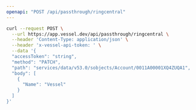 ```yaml
---
openapi: "POST /api/passthrough/ringcentral"
---
```


<RequestExample>

```bash Request
curl --request POST \
  --url https://app.vessel.dev/api/passthrough/ringcentral \
  --header 'Content-Type: application/json' \
  --header 'x-vessel-api-token: ' \
  --data '{
  "accessToken": "string",
  "method": "PATCH",
  "path": "services/data/v53.0/sobjects/Account/0011A00001XQ4ZUQA1",
  "body": [
    {
      "Name": "Vessel"
    }
  ]
}'
```

</RequestExample>
